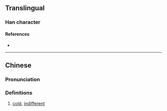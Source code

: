 {{character info/new}}
==Translingual==

===Han character===
{{Han char|rn=15|rad=冫|as=06|sn=8|four=|canj=IMBMR|ids=⿰冫同}}

====References====
* {{Han ref|kx=0132.090|hdz=10297.040|uh=34CA|ud=13514}}

----

==Chinese==
{{zh-forms}}

===Pronunciation===
{{zh-pron
|m=dòng
|c=dung6
|mc=y
|oc=
|ma=
|cat=a
}}

===Definitions===
{{zh-hanzi}}

# [[cold]], [[indifferent]]